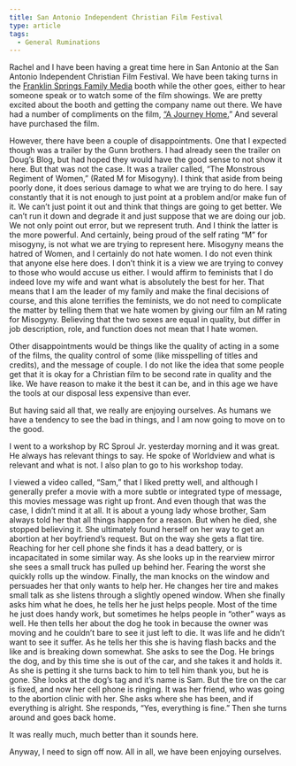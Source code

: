 ```yaml
---
title: San Antonio Independent Christian Film Festival
type: article
tags:
  - General Ruminations
---
```


Rachel and I have been having a great time here in San Antonio at the San Antonio Independent Christian Film Festival. We have been taking turns in the [Franklin Springs Family Media](”http://www.franklinspringsfamilymedia.com”) booth while the other goes, either to hear someone speak or to watch some of the film showings. We are pretty excited about the booth and getting the company name out there. We have had a number of compliments on the film, [“A Journey Home.](http://www.franklinspringsfamilymedia.com/journey.html”)” And several have purchased the film.

However, there have been a couple of disappointments. One that I expected though was a trailer by the Gunn brothers. I had already seen the trailer on Doug’s Blog, but had hoped they would have the good sense to not show it here. But that was not the case. It was a trailer called, “The Monstrous Regiment of Women,” (Rated M for Misogyny). I think that aside from being poorly done, it does serious damage to what we are trying to do here. I say constantly that it is not enough to just point at a problem and/or make fun of it. We can’t just point it out and think that things are going to get better. We can’t run it down and degrade it and just suppose that we are doing our job. We not only point out error, but we represent truth. And I think the latter is the more powerful. And certainly, being proud of the self rating “M” for misogyny, is not what we are trying to represent here. Misogyny means the hatred of Women, and I certainly do not hate women. I do not even think that anyone else here does. I don’t think it is a view we are trying to convey to those who would accuse us either. I would affirm to feminists that I do indeed love my wife and want what is absolutely the best for her. That means that I am the leader of my family and make the final decisions of course, and this alone terrifies the feminists, we do not need to complicate the matter by telling them that we hate women by giving our film an M rating for Misogyny. Believing that the two sexes are equal in quality, but differ in job description, role, and function does not mean that I hate women.

Other disappointments would be things like the quality of acting in a some of the films, the quality control of some (like misspelling of titles and credits), and the message of couple. I do not like the idea that some people get that it is okay for a Christian film to be second rate in quality and the like. We have reason to make it the best it can be, and in this age we have the tools at our disposal less expensive than ever.

But having said all that, we really are enjoying ourselves. As humans we have a tendency to see the bad in things, and I am now going to move on to the good.

I went to a workshop by RC Sproul Jr. yesterday morning and it was great. He always has relevant things to say. He spoke of Worldview and what is relevant and what is not. I also plan to go to his workshop today.

I viewed a video called, “Sam,” that I liked pretty well, and although I generally prefer a movie with a more subtle or integrated type of message, this movies message was right up front. And even though that was the case, I didn’t mind it at all. It is about a young lady whose brother, Sam always told her that all things happen for a reason. But when he died, she stopped believing it. She ultimately found herself on her way to get an abortion at her boyfriend’s request. But on the way she gets a flat tire. Reaching for her cell phone she finds it has a dead battery, or is incapacitated in some similar way. As she looks up in the rearview mirror she sees a small truck has pulled up behind her. Fearing the worst she quickly rolls up the window. Finally, the man knocks on the window and persuades her that only wants to help her. He changes her tire and makes small talk as she listens through a slightly opened window. When she finally asks him what he does, he tells her he just helps people. Most of the time he just does handy work, but sometimes he helps people in “other” ways as well. He then tells her about the dog he took in because the owner was moving and he couldn’t bare to see it just left to die. It was life and he didn’t want to see it suffer. As he tells her this she is having flash backs and the like and is breaking down somewhat. She asks to see the Dog. He brings the dog, and by this time she is out of the car, and she takes it and holds it. As she is petting it she turns back to him to tell him thank you, but he is gone. She looks at the dog’s tag and it’s name is Sam. But the tire on the car is fixed, and now her cell phone is ringing. It was her friend, who was going to the abortion clinic with her. She asks where she has been, and if everything is alright. She responds, “Yes, everything is fine.” Then she turns around and goes back home.

It was really much, much better than it sounds here.

Anyway, I need to sign off now. All in all, we have been enjoying ourselves.
